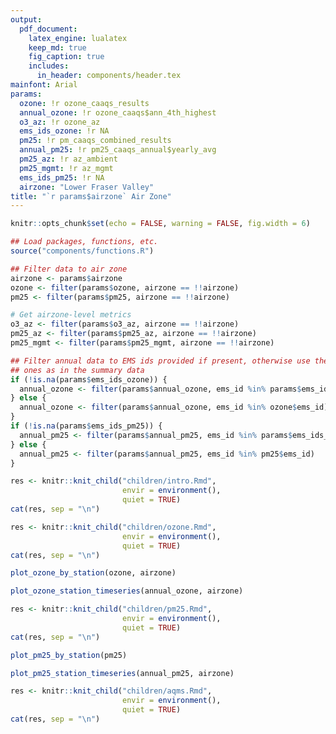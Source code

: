 ```yaml
---
output: 
  pdf_document:
    latex_engine: lualatex
    keep_md: true
    fig_caption: true
    includes:
      in_header: components/header.tex
mainfont: Arial
params:
  ozone: !r ozone_caaqs_results
  annual_ozone: !r ozone_caaqs$ann_4th_highest
  o3_az: !r ozone_az
  ems_ids_ozone: !r NA
  pm25: !r pm_caaqs_combined_results
  annual_pm25: !r pm25_caaqs_annual$yearly_avg
  pm25_az: !r az_ambient
  pm25_mgmt: !r az_mgmt
  ems_ids_pm25: !r NA
  airzone: "Lower Fraser Valley"
title: "`r params$airzone` Air Zone"
---
```


<!-- Load functions, filter data to airzone -->

```r
knitr::opts_chunk$set(echo = FALSE, warning = FALSE, fig.width = 6)

## Load packages, functions, etc.
source("components/functions.R")

## Filter data to air zone
airzone <- params$airzone
ozone <- filter(params$ozone, airzone == !!airzone)
pm25 <- filter(params$pm25, airzone == !!airzone)

# Get airzone-level metrics
o3_az <- filter(params$o3_az, airzone == !!airzone)
pm25_az <- filter(params$pm25_az, airzone == !!airzone)
pm25_mgmt <- filter(params$pm25_mgmt, airzone == !!airzone)

## Filter annual data to EMS ids provided if present, otherwise use the same
## ones as in the summary data
if (!is.na(params$ems_ids_ozone)) {
  annual_ozone <- filter(params$annual_ozone, ems_id %in% params$ems_ids_ozone)
} else {
  annual_ozone <- filter(params$annual_ozone, ems_id %in% ozone$ems_id)
}
if (!is.na(params$ems_ids_pm25)) {
  annual_pm25 <- filter(params$annual_pm25, ems_id %in% params$ems_ids_pm25)
} else {
  annual_pm25 <- filter(params$annual_pm25, ems_id %in% pm25$ems_id)
}

```

```r
res <- knitr::knit_child("children/intro.Rmd", 
                         envir = environment(), 
                         quiet = TRUE)
cat(res, sep = "\n")
```


```r
res <- knitr::knit_child("children/ozone.Rmd", 
                         envir = environment(), 
                         quiet = TRUE)
cat(res, sep = "\n")
```

<!-- Ozone by station -->

```r
plot_ozone_by_station(ozone, airzone)
```

<!-- Annual trends in ozone concentrations -->

```r

plot_ozone_station_timeseries(annual_ozone, airzone)

```

```r
res <- knitr::knit_child("children/pm25.Rmd", 
                         envir = environment(), 
                         quiet = TRUE)
cat(res, sep = "\n")
```

<!-- PM2.5 by station -->

```r
plot_pm25_by_station(pm25)
```

<!-- PM Annual trends in PM 2.5 -->

```r
plot_pm25_station_timeseries(annual_pm25, airzone)
```

```r
res <- knitr::knit_child("children/aqms.Rmd", 
                         envir = environment(), 
                         quiet = TRUE)
cat(res, sep = "\n")
```
